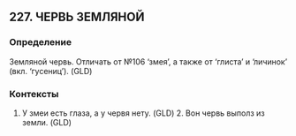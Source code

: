 ## 227. ЧЕРВЬ ЗЕМЛЯНОЙ
### Определение
Земляной червь. Отличать от №106 ‘змея’, а также от ‘глиста’ и ‘личинок’ (вкл. ‘гусениц’). (GLD)

### Контексты
1. У змеи есть глаза, а у червя нету. (GLD)  2. Вон червь выполз из земли. (GLD)

